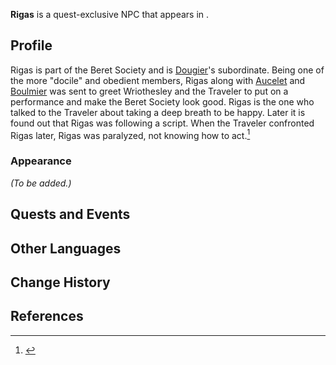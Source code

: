 {{Meta
<!-- Remove this template after adding the missing info -->
|missing_NPC_profile  = yes
<!--
|missing_NPC_idle     = yes
|missing_NPC_dialogue = yes
-->
}}
{{Character Infobox
|type             = Quest NPC
|image            = NPC Rigas.png
|realname         = <!-- Optional, if different from in-game name -->
|deceased         = <!-- Past (for deceased prior to events of the game) or free response -->
|region           = Fontaine
|location         = Fontaine
|affiliation      = Beret Society
|title            = "Beret Society" Member

|ancestry         = <!-- Clan/family -->
|father           = 
|mother           = 
|spouse           = 
|sibling          = 
|child            = 
|relative         = 

|voiceEN          = 
|voiceCN          = 
|voiceJP          = 
|voiceKR          = 
}}
'''Rigas''' is a quest-exclusive NPC that appears in {{Quest|Reborn in the Land of Grievances}}.
<!--
==Location==
{{subst:#tag:gallery|
NPC Location {{subst:#titleparts:{{subst:PAGENAME}}}}.png{{subst:!}}{{subst:#titleparts:{{subst:PAGENAME}}}}'s location
NPC Location {{subst:#titleparts:{{subst:PAGENAME}}}} Context.png{{subst:!}}Additional context
}}
-->
==Profile==
<!--Detailed story/lore information goes here.-->
Rigas is part of the Beret Society and is [[Dougier]]'s subordinate. Being one of the more "docile" and obedient members, Rigas along with [[Aucelet]] and [[Boulmier]] was sent to greet Wriothesley and the Traveler to put on a performance and make the Beret Society look good. Rigas is the one who talked to the Traveler about taking a deep breath to be happy. Later it is found out that Rigas was following a script. When the Traveler confronted Rigas later, Rigas was paralyzed, not knowing how to act.<ref>{{Ref/Quest|The Proud "Beret Society"}}</ref> 

===Appearance===
<!--Keep appearance section short and concise. Limit to 2 paragraphs with 3-4 sentences each.-->
''(To be added.)''

==Quests and Events==
{{Quests and Events}}
<!--
==Idle Quotes==
{{Dialogue Start}}
: {{DIcon|Idle}} {{Tx}}
:: {{A|VO {{subst:#titleparts:{{subst:PAGENAME}}}} 01.ogg}} "{{Tx}}"
{{Dialogue End}}

==Dialogue==
{{Dialogue Start}}
:'''{{subst:#titleparts:{{subst:PAGENAME}}}}:''' 
:{{DIcon}}
{{Dialogue End}}
<!--
==Event Dialogue==
===Event Name===
{{Dialogue Start}}
:'''{{subst:#titleparts:{{subst:PAGENAME}}}}:'''
{{Dialogue End}}
-->
==Other Languages==
{{Other Languages|default_hidden=1
|en      = Rigas
|zhs     = 里加斯
|zhs_rm  = Lǐjiāsī
|zht     = 里加斯
|zht_rm  = Lǐjiāsī
|ja      = リガス
|ja_rm   = Rigasu
|ko      = 리가스
|es      = Rigas
|fr      = Rigas
|ru      = Ригас
|th      = Rigas
|vi      = Rigas
|de      = Rigas
|id      = Rigas
|pt      = Rigas
|tr      = Rigas
|it      = Rigas
}}

==Change History==
{{Change History|4.1}}

==References==
{{Reflist}}